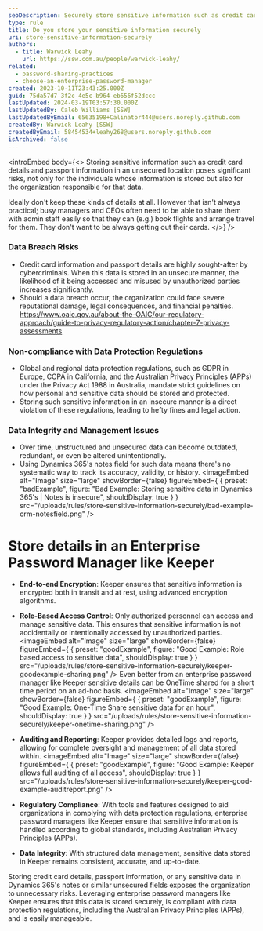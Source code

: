 ```yaml
---
seoDescription: Securely store sensitive information such as credit card details and passport data with an enterprise password manager like Keeper to protect against data breaches, non-compliance, and management issues.
type: rule
title: Do you store your sensitive information securely
uri: store-sensitive-information-securely
authors:
  - title: Warwick Leahy
    url: https://ssw.com.au/people/warwick-leahy/
related:
  - password-sharing-practices
  - choose-an-enterprise-password-manager
created: 2023-10-11T23:43:25.000Z
guid: 75da57d7-3f2c-4e5c-b964-eb656f52dccc
lastUpdated: 2024-03-19T03:57:30.000Z
lastUpdatedBy: Caleb Williams [SSW]
lastUpdatedByEmail: 65635198+Calinator444@users.noreply.github.com
createdBy: Warwick Leahy [SSW]
createdByEmail: 58454534+leahy268@users.noreply.github.com
isArchived: false
---
```


<introEmbed
  body={<>
Storing sensitive information such as credit card details and passport information in an unsecured location poses significant risks, not only for the individuals whose information is stored but also for the organization responsible for that data.

Ideally don't keep these kinds of details at all. However that isn't always practical; busy managers and CEOs often need to be able to share them with admin staff easily so that they can (e.g.) book flights and arrange travel for them. They don't want to be always getting out their cards.
  </>}
/>
### **Data Breach Risks**

- Credit card information and passport details are highly sought-after by cybercriminals. When this data is stored in an unsecure manner, the likelihood of it being accessed and misused by unauthorized parties increases significantly.
- Should a data breach occur, the organization could face severe reputational damage, legal consequences, and financial penalties. https://www.oaic.gov.au/about-the-OAIC/our-regulatory-approach/guide-to-privacy-regulatory-action/chapter-7-privacy-assessments

### **Non-compliance with Data Protection Regulations**

- Global and regional data protection regulations, such as GDPR in Europe, CCPA in California, and the Australian Privacy Principles (APPs) under the Privacy Act 1988 in Australia, mandate strict guidelines on how personal and sensitive data should be stored and protected.
- Storing such sensitive information in an insecure manner is a direct violation of these regulations, leading to hefty fines and legal action.

### **Data Integrity and Management Issues**

- Over time, unstructured and unsecured data can become outdated, redundant, or even be altered unintentionally.
- Using Dynamics 365's notes field for such data means there's no systematic way to track its accuracy, validity, or history.
<imageEmbed
  alt="Image"
  size="large"
  showBorder={false}
  figureEmbed={ {
    preset: "badExample",
    figure: "Bad Example: Storing sensitive data in Dynamics 365's  | Notes is insecure",
    shouldDisplay: true
  } }
  src="/uploads/rules/store-sensitive-information-securely/bad-example-crm-notesfield.png"
/>

# **Store details in an Enterprise Password Manager like Keeper**

- **End-to-end Encryption**: Keeper ensures that sensitive information is encrypted both in transit and at rest, using advanced encryption algorithms.
- **Role-Based Access Control**: Only authorized personnel can access and manage sensitive data. This ensures that sensitive information is not accidentally or intentionally accessed by unauthorized parties.
<imageEmbed
  alt="Image"
  size="large"
  showBorder={false}
  figureEmbed={ {
    preset: "goodExample",
    figure: "Good Example: Role based access to sensitive data",
    shouldDisplay: true
  } }
  src="/uploads/rules/store-sensitive-information-securely/keeper-goodexample-sharing.png"
/>
Even better from an enterprise password manager like Keeper sensitive details can be OneTime shared for a short time period on an ad-hoc basis.
<imageEmbed
  alt="Image"
  size="large"
  showBorder={false}
  figureEmbed={ {
    preset: "goodExample",
    figure: "Good Example: One-Time Share sensitive data for an hour",
    shouldDisplay: true
  } }
  src="/uploads/rules/store-sensitive-information-securely/keeper-onetime-sharing.png"
/>

- **Auditing and Reporting**: Keeper provides detailed logs and reports, allowing for complete oversight and management of all data stored within.
<imageEmbed
  alt="Image"
  size="large"
  showBorder={false}
  figureEmbed={ {
    preset: "goodExample",
    figure: "Good Example: Keeper allows full auditing of all access",
    shouldDisplay: true
  } }
  src="/uploads/rules/store-sensitive-information-securely/keeper-good-example-auditreport.png"
/>
- **Regulatory Compliance**: With tools and features designed to aid organizations in complying with data protection regulations, enterprise password managers like Keeper ensure that sensitive information is handled according to global standards, including Australian Privacy Principles (APPs).
- **Data Integrity**: With structured data management, sensitive data stored in Keeper remains consistent, accurate, and up-to-date.

Storing credit card details, passport information, or any sensitive data in Dynamics 365's notes or similar unsecured fields exposes the organization to unnecessary risks. Leveraging enterprise password managers like Keeper ensures that this data is stored securely, is compliant with data protection regulations, including the Australian Privacy Principles (APPs), and is easily manageable.
